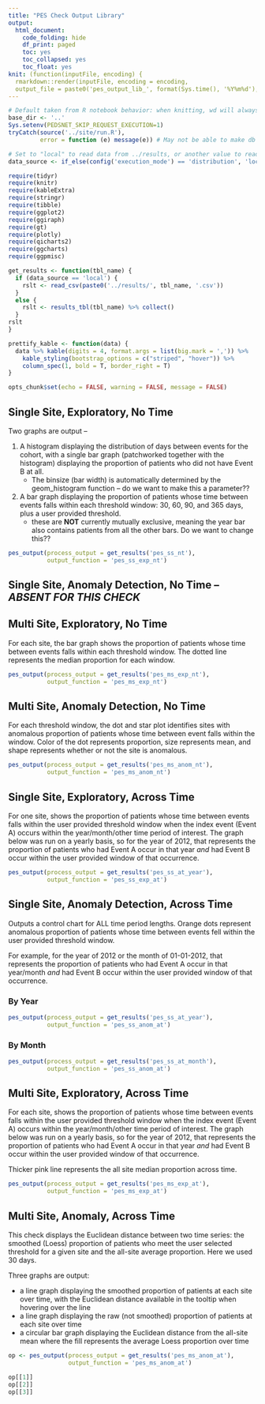 ```yaml
---
title: "PES Check Output Library"
output:
  html_document:
    code_folding: hide
    df_print: paged
    toc: yes
    toc_collapsed: yes
    toc_float: yes
knit: (function(inputFile, encoding) {
  rmarkdown::render(inputFile, encoding = encoding, 
  output_file = paste0('pes_output_lib_', format(Sys.time(), '%Y%m%d'), '.html') )}) 
---
```


```r
# Default taken from R notebook behavior: when knitting, wd will always be location of notebook
base_dir <- '..'
Sys.setenv(PEDSNET_SKIP_REQUEST_EXECUTION=1)
tryCatch(source('../site/run.R'),
         error = function (e) message(e)) # May not be able to make db connection

# Set to "local" to read data from ../results, or another value to read from db
data_source <- if_else(config('execution_mode') == 'distribution', 'local', 'not_local')

require(tidyr)
require(knitr)
require(kableExtra)
require(stringr)
require(tibble)
require(ggplot2)
require(ggiraph)
require(gt)
require(plotly)
require(qicharts2)
require(ggcharts)
require(ggpmisc)

get_results <- function(tbl_name) {
  if (data_source == 'local') {
    rslt <- read_csv(paste0('../results/', tbl_name, '.csv'))
  }
  else {
    rslt <- results_tbl(tbl_name) %>% collect()
  }
rslt
}

prettify_kable <- function(data) {
  data %>% kable(digits = 4, format.args = list(big.mark = ',')) %>%
    kable_styling(bootstrap_options = c("striped", "hover")) %>%
    column_spec(1, bold = T, border_right = T)
}

opts_chunk$set(echo = FALSE, warning = FALSE, message = FALSE)

```

## Single Site, Exploratory, No Time

Two graphs are output -- 

1. A histogram displaying the distribution of days between events for the cohort, with a single bar graph (patchworked together with the histogram) displaying the proportion of patients who did not have Event B at all. 
    * The binsize (bar width) is automatically determined by the geom_histogram function -- do we want to make this a parameter??
2. A bar graph displaying the proportion of patients whose time between events falls within each threshold window: 30, 60, 90, and 365 days, plus a user provided threshold.
    * these are **NOT** currently mutually exclusive, meaning the year bar also contains patients from all the other bars. Do we want to change this??

```r

pes_output(process_output = get_results('pes_ss_nt'),
           output_function = 'pes_ss_exp_nt')

```

## Single Site, Anomaly Detection, No Time -- *ABSENT FOR THIS CHECK*

## Multi Site, Exploratory, No Time

For each site, the bar graph shows the proportion of patients whose time between events falls within each threshold window. The dotted line represents the median proportion for each window.

```r

pes_output(process_output = get_results('pes_ms_exp_nt'),
           output_function = 'pes_ms_exp_nt')

```

## Multi Site, Anomaly Detection, No Time

For each threshold window, the dot and star plot identifies sites with anomalous proportion of patients whose time between event falls within the window. Color of the dot represents proportion, size represents mean, and shape represents whether or not the site is anomalous.

```r

pes_output(process_output = get_results('pes_ms_anom_nt'),
           output_function = 'pes_ms_anom_nt')

```

## Single Site, Exploratory, Across Time

For one site, shows the proportion of patients whose time between events falls within the user provided threshold window when the index event (Event A) occurs within the year/month/other time period of interest. The graph below was run on a yearly basis, so for the year of 2012, that represents the proportion of patients who had Event A occur in that year *and* had Event B occur within the user provided window of that occurrence.

```r

pes_output(process_output = get_results('pes_ss_at_year'),
           output_function = 'pes_ss_exp_at')

```

## Single Site, Anomaly Detection, Across Time

Outputs a control chart for ALL time period lengths. Orange dots represent anomalous proportion of patients whose time between events fell within the user provided threshold window.

For example, for the year of 2012 or the month of 01-01-2012, that represents the proportion of patients who had Event A occur in that year/month *and* had Event B occur within the user provided window of that occurrence.

### By Year
```r

pes_output(process_output = get_results('pes_ss_at_year'),
           output_function = 'pes_ss_anom_at')

```

### By Month
```r

pes_output(process_output = get_results('pes_ss_at_month'),
           output_function = 'pes_ss_anom_at')

```

## Multi Site, Exploratory, Across Time

For each site, shows the proportion of patients whose time between events falls within the user provided threshold window when the index event (Event A) occurs within the year/month/other time period of interest. The graph below was run on a yearly basis, so for the year of 2012, that represents the proportion of patients who had Event A occur in that year *and* had Event B occur within the user provided window of that occurrence.

Thicker pink line represents the all site median proportion across time.

```r

pes_output(process_output = get_results('pes_ms_exp_at'),
           output_function = 'pes_ms_exp_at')

```

## Multi Site, Anomaly, Across Time

This check displays the Euclidean distance between two time series: the smoothed (Loess) proportion of patients who meet the user selected threshold for a given site and the all-site average proportion. Here we used 30 days.

Three graphs are output:

  * a line graph displaying the smoothed proportion of patients at each site over time, with the Euclidean distance available in the tooltip when hovering over the line
  * a line graph displaying the raw (not smoothed) proportion of patients at each site over time
  * a circular bar graph displaying the Euclidean distance from the all-site mean where the fill represents the average Loess proportion over time

```r

op <- pes_output(process_output = get_results('pes_ms_anom_at'),
                 output_function = 'pes_ms_anom_at')

op[[1]]
op[[2]]
op[[3]]

```
